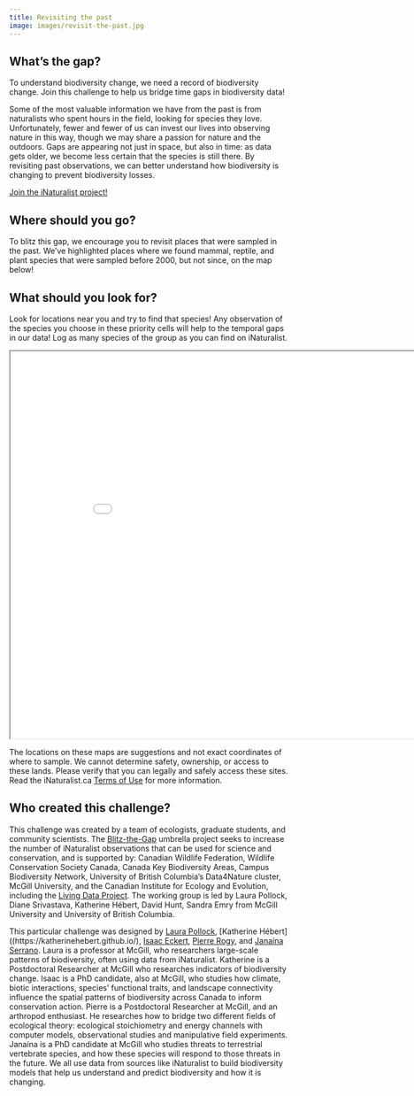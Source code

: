 ```yaml
---
title: Revisiting the past
image: images/revisit-the-past.jpg
---
```


## What's the gap?

To understand biodiversity change, we need a record of biodiversity change. Join this challenge to help us bridge time gaps in biodiversity data!

Some of the most valuable information we have from the past is from naturalists who spent hours in the field, looking for species they love. Unfortunately, fewer and fewer of us can invest our lives into observing nature in this way, though we may share a passion for nature and the outdoors. Gaps are appearing not just in space, but also in time: as data gets older, we become less certain that the species is still there. By revisiting past observations, we can better understand how biodiversity is changing to prevent biodiversity losses.

[Join the iNaturalist project!](https://inaturalist.ca/projects/blitz-the-gap-revisiting-the-past){.btn .btn-primary .btn role="button"}

## Where should you go?

To blitz this gap, we encourage you to revisit places that were sampled in the past. We’ve highlighted places where we found mammal, reptile, and plant species that were sampled before 2000, but not since, on the map below!

## What should you look for?

Look for locations near you and try to find that species! Any observation of the species you choose in these priority cells will help to the temporal gaps in our data! Log as many species of the group as you can find on iNaturalist.

```{=html}
<iframe width="900" height="700" src="maps/historical-challenge/last_seen_species.html"></iframe>
```

:::{.callout-warning}
The locations on these maps are suggestions and not exact coordinates of where to sample. We cannot determine safety, ownership, or access to these lands. Please verify that you can legally and safely access these sites. Read the iNaturalist.ca [Terms of Use](https://inaturalist.ca/pages/terms) for more information.
:::


## **Who created this challenge?**

This challenge was created by a team of ecologists, graduate students, and community scientists. The [Blitz-the-Gap](https://blitzthegap.org/) umbrella project seeks to increase the number of iNaturalist observations that can be used for science and conservation, and is supported by: Canadian Wildlife Federation, Wildlife Conservation Society Canada, Canada Key Biodiversity Areas, Campus Biodiversity Network, University of British Columbia’s Data4Nature cluster, McGill University, and the Canadian Institute for Ecology and Evolution, including the [Living Data Project](https://www.ciee-icee.ca/ldp.html). The working group is led by Laura Pollock, Diane Srivastava, Katherine Hébert, David Hunt, Sandra Emry from McGill University and University of British Columbia.

This particular challenge was designed by [Laura Pollock](https://qbiodiversity.org/), [Katherine Hébert]((https://katherinehebert.github.io/), [Isaac Eckert](https://www.isaaceckert.ca/), [Pierre Rogy](https://www.researchgate.net/profile/Pierre-Rogy), and [Janaína Serrano](https://www.researchgate.net/profile/Janaina-Serrano). Laura is a professor at McGill, who researchers large-scale patterns of biodiversity, often using data from iNaturalist. Katherine is a Postdoctoral Researcher at McGill who researches indicators of biodiversity change. Isaac is a PhD candidate, also at McGill, who studies how climate, biotic interactions, species' functional traits, and landscape connectivity influence the spatial patterns of biodiversity across Canada to inform conservation action. Pierre is a Postdoctoral Researcher at McGill, and an arthropod enthusiast. He researches how to bridge two different fields of ecological theory: ecological stoichiometry and energy channels with computer models, observational studies and manipulative field experiments. Janaína is a PhD candidate at McGill who studies threats to terrestrial vertebrate species, and how these species will respond to those threats in the future. We all use data from sources like iNaturalist to build biodiversity models that help us understand and predict biodiversity and how it is changing.
